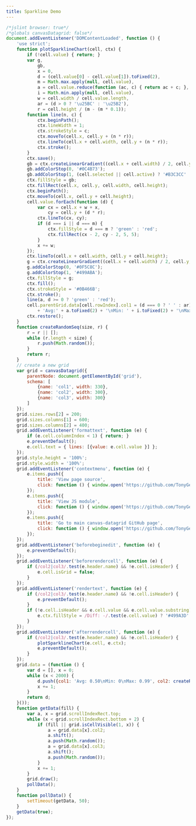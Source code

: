```yaml
---
title: Sparkline Demo
---
```


<SandpackEditor>

```js
/*jslint browser: true*/
/*globals canvasDatagrid: false*/
document.addEventListener('DOMContentLoaded', function () {
    'use strict';
    function plotSparklineChart(cell, ctx) {
        if (!cell.value) { return; }
        var g,
            gb,
            x = 0,
            d = (cell.value[0] - cell.value[1]).toFixed(2),
            m = Math.max.apply(null, cell.value),
            a = cell.value.reduce(function (ac, c) { return ac + c; }, 0) / cell.value.length,
            i = Math.min.apply(null, cell.value),
            w = cell.width / cell.value.length,
            ar = (d > 0 ? '\u25BC' : '\u25B2'),
            r = cell.height / (m - (m * 0.1));
        function line(n, c) {
            ctx.beginPath();
            ctx.lineWidth = 1;
            ctx.strokeStyle = c;
            ctx.moveTo(cell.x, cell.y + (n * r));
            ctx.lineTo(cell.x + cell.width, cell.y + (n * r));
            ctx.stroke();
        }
        ctx.save();
        gb = ctx.createLinearGradient((cell.x + cell.width) / 2, cell.y, (cell.x + cell.width) / 2, cell.y + cell.height);
        gb.addColorStop(0, '#0C4B73');
        gb.addColorStop(1, (cell.selected || cell.active) ? '#B3C3CC' : '#041724');
        ctx.fillStyle = gb;
        ctx.fillRect(cell.x, cell.y, cell.width, cell.height);
        ctx.beginPath();
        ctx.moveTo(cell.x, cell.y + cell.height);
        cell.value.forEach(function (d) {
            var cx = cell.x + w + x,
                cy = cell.y + (d * r);
            ctx.lineTo(cx, cy);
            if (d === i || d === m) {
                ctx.fillStyle = d === m ? 'green' : 'red';
                ctx.fillRect(cx - 2, cy - 2, 5, 5);
            }
            x += w;
        });
        ctx.lineTo(cell.x + cell.width, cell.y + cell.height);
        g = ctx.createLinearGradient((cell.x + cell.width) / 2, cell.y, (cell.x + cell.width) / 2, cell.y + cell.height);
        g.addColorStop(0, '#0F5C8C');
        g.addColorStop(1, '#499ABA');
        ctx.fillStyle = g;
        ctx.fill();
        ctx.strokeStyle = '#0B466B';
        ctx.stroke();
        line(a, d >= 0 ? 'green' : 'red');
        cell.parentGrid.data[cell.rowIndex].col1 = (d === 0 ? ' ' : ar) + ' Diff: ' + d
            + 'Avg:' + a.toFixed(2) + '\nMin: ' + i.toFixed(2) + '\nMax: ' + m.toFixed(2);
        ctx.restore();
    }
    function createRandomSeq(size, r) {
        r = r || [];
        while (r.length < size) {
            r.push(Math.random());
        }
        return r;
    }
    // create a new grid
    var grid = canvasDatagrid({
        parentNode: document.getElementById('grid'),
        schema: [
            {name: 'col1', width: 330},
            {name: 'col2', width: 300},
            {name: 'col3', width: 300}
        ]
    });
    grid.sizes.rows[2] = 200;
    grid.sizes.columns[1] = 600;
    grid.sizes.columns[2] = 400;
    grid.addEventListener('formattext', function (e) {
        if (e.cell.columnIndex < 1) { return; }
        e.preventDefault();
        e.cell.text = { lines: [{value: e.cell.value }] };
    });
    grid.style.height = '100%';
    grid.style.width = '100%';
    grid.addEventListener('contextmenu', function (e) {
        e.items.push({
            title: 'View page source',
            click: function () { window.open('https://github.com/TonyGermaneri/canvas-datagrid/blob/master/tutorials/sparklineDemo.html', 'src'); }
        });
        e.items.push({
            title: 'View JS module',
            click: function () { window.open('https://github.com/TonyGermaneri/canvas-datagrid/blob/master/tutorials/sparklineDemo.js', 'src'); }
        });
        e.items.push({
            title: 'Go to main canvas-datagrid GitHub page',
            click: function () { window.open('https://github.com/TonyGermaneri/canvas-datagrid', 'src'); }
        });
    });
    grid.addEventListener('beforebeginedit', function (e) {
        e.preventDefault();
    });
    grid.addEventListener('beforerendercell', function (e) {
        if (/col2|col3/.test(e.header.name) && !e.cell.isHeader) {
            e.cell.isGrid = false;
        }
    });
    grid.addEventListener('rendertext', function (e) {
        if (/col2|col3/.test(e.header.name) && !e.cell.isHeader) {
            e.preventDefault();
        }
        if (!e.cell.isHeader && e.cell.value && e.cell.value.substring) {
            e.ctx.fillStyle = /Diff: -/.test(e.cell.value) ? '#499A3D' : '#A1230F';
        }
    });
    grid.addEventListener('afterrendercell', function (e) {
        if (/col2|col3/.test(e.header.name) && !e.cell.isHeader) {
            plotSparklineChart(e.cell, e.ctx);
            e.preventDefault();
        }
    });
    grid.data = (function () {
        var d = [], x = 0;
        while (x < 2000) {
            d.push({col1: 'Avg: 0.50\nMin: 0\nMax: 0.99', col2: createRandomSeq(80), col3: createRandomSeq(100)});
            x += 1;
        }
        return d;
    }());
    function getData(fill) {
        var a, x = grid.scrollIndexRect.top;
        while (x < grid.scrollIndexRect.bottom + 2) {
            if (fill || grid.isCellVisible(1, x)) {
                a = grid.data[x].col2;
                a.shift();
                a.push(Math.random());
                a = grid.data[x].col3;
                a.shift();
                a.push(Math.random());
            }
            x += 1;
        }
        grid.draw();
        pollData();
    }
    function pollData() {
        setTimeout(getData, 50);
    }
    getData(true);
});


```
</SandpackEditor>